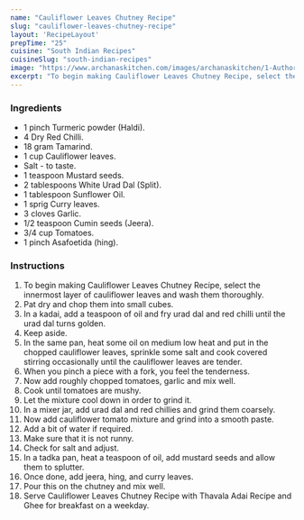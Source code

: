 ---
name: "Cauliflower Leaves Chutney Recipe"
slug: "cauliflower-leaves-chutney-recipe"
layout: 'RecipeLayout'
prepTime: "25"
cuisine: "South Indian Recipes"
cuisineSlug: "south-indian-recipes"
image: "https://www.archanaskitchen.com/images/archanaskitchen/1-Author/anu.mallajosyula-gmail.com/Cauliflower_leaf_chutney_recipe_edited_1.jpg"
excerpt: "To begin making Cauliflower Leaves Chutney Recipe, select the innermost layer of cauliflower leaves and wash them thoroughly"
---

### Ingredients

- 1 pinch Turmeric powder (Haldi).
- 4 Dry Red Chilli.
- 18 gram Tamarind.
- 1 cup Cauliflower leaves.
- Salt - to taste.
- 1 teaspoon Mustard seeds.
- 2 tablespoons White Urad Dal (Split).
- 1 tablespoon Sunflower Oil.
- 1 sprig Curry leaves.
- 3 cloves Garlic.
- 1/2 teaspoon Cumin seeds (Jeera).
- 3/4 cup Tomatoes.
- 1 pinch Asafoetida (hing).

### Instructions

1. To begin making Cauliflower Leaves Chutney Recipe, select the innermost layer of cauliflower leaves and wash them thoroughly.
1. Pat dry and chop them into small cubes.
1. In a kadai, add a teaspoon of oil and fry urad dal and red chilli until the urad dal turns golden.
1. Keep aside.
1. In the same pan, heat some oil on medium low heat and put in the chopped cauliflower leaves, sprinkle some salt and cook covered stirring occasionally until the cauliflower leaves are tender.
1. When you pinch a piece with a fork, you feel the tenderness.
1. Now add roughly chopped tomatoes, garlic and mix well.
1. Cook until tomatoes are mushy.
1. Let the mixture cool down in order to grind it.
1. In a mixer jar, add urad dal and red chillies and grind them coarsely.
1. Now add cauliflower tomato mixture and grind into a smooth paste.
1. Add a bit of water if required.
1. Make sure that it is not runny.
1. Check for salt and adjust.
1. In a tadka pan, heat a teaspoon of oil, add mustard seeds and allow them to splutter.
1. Once done, add jeera, hing, and curry leaves.
1. Pour this on the chutney and mix well.
1. Serve Cauliflower Leaves Chutney Recipe with Thavala Adai Recipe and Ghee for breakfast on a weekday.
